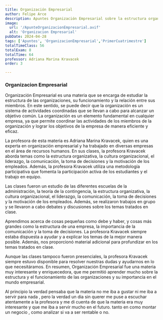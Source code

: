 ```yaml
---
title: Organización Empresarial
author: Felipe Arce
description: Apuntes Organización Empresarial sobre la estructura organizacional, su funcionamiento y relaciones internas, Otorgando una visión clave del mundo empresarial
image:
  url: '/ApunteOrganizacionEmpresarial.avif'
  alt: 'Organizacion Empresarial'
pubDate: 2024-04-28
tags: ['Apuntes', 'OrganizacionEmpresarial','PrimerCuatrimestre']
totalTimeClass: 56
totalExam: 8
totalTime: 64
professor: Adriana Marina Kravacek 
order: 3 

---
```


### Organizacion Empresarial

Organización Empresarial es una materia que se encarga de estudiar la estructura de las organizaciones, su funcionamiento y la relación entre sus miembros. En este sentido, se puede decir que la organización es un sistema de actividades coordinadas que se llevan a cabo para alcanzar un objetivo común. La organización es un elemento fundamental en cualquier empresa, ya que permite coordinar las actividades de los miembros de la organización y lograr los objetivos de la empresa de manera eficiente y eficaz.

La profesora de esta materia es Adriana Marina Kravacek, quien es una experta en organización empresarial y ha trabajado en diversas empresas en el área de recursos humanos. En sus clases, la profesora Kravacek aborda temas como la estructura organizativa, la cultura organizacional, el liderazgo, la comunicación, la toma de decisiones y la motivación de los empleados. Además, la profesora Kravacek utiliza una metodología participativa que fomenta la participación activa de los estudiantes y el trabajo en equipo.

Las clases fueron un estudio de las diferentes escuelas de la administración, la teoría de la contingencia, la estructura organizativa, la cultura organizacional, el liderazgo, la comunicación, la toma de decisiones y la motivación de los empleados. Además, se realizaron trabajos en grupo y se llevaron a cabo debates y discusiones sobre los temas tratados en clase.

Aprendimos acerca de cosas pequeñas como debe y haber, y cosas más grandes como la estructura de una empresa, la importancia de la comunicación y la toma de decisiones. La profesora Kravacek siempre estaba dispuesta a ayudar y a explicar los temas de la mejor manera posible. Además, nos proporcionó material adicional para profundizar en los temas tratados en clase.

Aunque las clases tampoco fueron presenciales, la profesora Kravacek siempre estuvo disponible para resolver nuestras dudas y ayudarnos en lo que necesitáramos. En resumen, Organización Empresarial fue una materia muy interesante y enriquecedora, que me permitió aprender mucho sobre la estructura y el funcionamiento de las organizaciones y su importancia en el mundo empresarial.

Al principio la verdad pensaba que la materia no me iba a gustar ni me iba  a servir para nada , pero la verdad un dia sin querer me puse a escuchar atentamente a la profesora y me di cuenta de que la materia era muy interesante y que me iba a servir mucho en el futuro. tanto en como montar un negocio , como analizar si va a ser rentable o no.